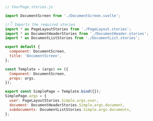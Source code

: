 ```js
// YourPage.stories.js

import DocumentScreen from './DocumentScreen.svelte';

//👇 Imports the required stories
import * as PageLayoutStories from './PageLayout.stories';
import * as DocumentHeaderStories from './DocumentHeader.stories';
import * as DocumentListStories from './DocumentList.stories';

export default {
  component: DocumentScreen,
  title: 'DocumentScreen',
};

const Template = (args) => ({
  Component: DocumentScreen,
  props: args,
});

export const SimplePage = Template.bind({});
SimplePage.args = {
  user: PageLayoutStories.Simple.args.user,
  document: DocumentHeaderStories.Simple.args.document,
  subdocuments: DocumentListStories.Simple.args.documents,
};
```